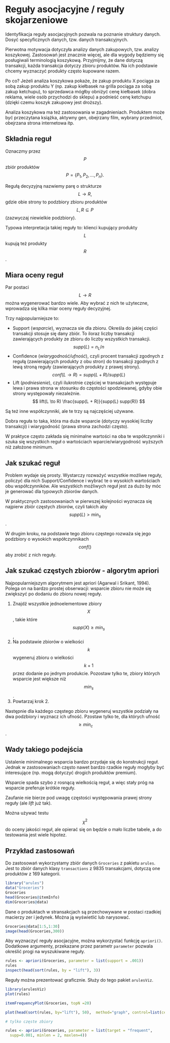 # Reguły asocjacyjne / reguły skojarzeniowe

Identyfikacja reguły asocjacyjnych pozwala na poznanie struktury danych. Dosyć specyficznych danych, tzw. danych transakcyjnych. 

Pierwotna motywacja dotyczyła analizy danych zakupowych, tzw. analizy koszykowej. Zastosowań jest znacznie więcej, ale dla wygody będziemy się posługiwali terminologią koszykową.
Przyjmijmy, że dane dotyczą transakcji, każda transakcja dotyczy zbioru produktów. Na ich podstawie chcemy wyznaczyć produkty często kupowane razem. 

Po co? Jeżeli analiza koszykowa pokaże, że zakup produktu X pociąga za sobą zakup produktu Y (np. zakup kiełbasek na grilla pociąga za sobą zakup ketchupu), to sprzedawca mógłby obniżyć cenę kiełbasek (dobra reklama, wiele osób przychodzi do sklepu) a podnieść cenę ketchupu (dzięki czemu koszyk zakupowy jest droższy).

Analiza koszykowa ma też zastosowania w zagadnieniach. Produktem może być przeczytana książka, aktywny gen, obejrzany film, wybrany przedmiot, obejrzana strona internetowa itp.


## Składnia reguł

Oznaczmy przez $$P$$ zbiór produktów 
$$
P = \{P_1, P_2, ..., P_n\}.
$$

Regułą decyzyjną nazwiemy parę o strukturze 
$$
L \to R,
$$
gdzie obie strony to podzbiory zbioru produktów $$L, R \subseteq P$$ (zazwyczaj niewielkie podzbiory).

Typowa interpretacja takiej reguły to: klienci kupujący produkty $$L$$ kupują też produkty $$R$$.



## Miara oceny reguł

Par postaci $$L \to R$$ można wygenerować bardzo wiele. Aby wybrać z nich te użyteczne, wprowadza się kilka miar oceny reguły decyzyjnej.

Trzy najpopularniejsze to:

* Support (*wsparcie*), wyznacza sie dla zbioru. Określa do jakiej części transakcji stosuje się dany zbiór. To iloraz liczby transakcji zawierających produkty ze zbioru do liczby wszystkich transakcji.
$$
supp(L) = n_L / n
$$
* Confidence (*wiarygodność/ufność*), czyli procent transakcji zgodnych z regułą (zawierających produkty z obu stron) do transakcji zgodnych z lewą stroną reguły (zawierających produkty z prawej strony).
$$
conf(L \to R) = supp(L + R) / supp(L)
$$
* Lift (*podniesienie*), czyli ilukrotnie częściej w transakcjach występuje lewa i prawa strona w stosunku do częstości spodziewanej, gdyby obie strony występowały niezależnie.
$$
lift(L \to R) \frac{supp(L + R)}{supp(L) supp(R)}
$$

Są też inne współczynniki, ale te trzy są najczęściej używane.

Dobra reguła to taka, która ma duże wsparcie (dotyczy wysokiej liczby transakcji) i wiarygodność (prawa strona zachodzi często).

W praktyce często zakłada się minimalne wartości na oba te współczynniki i szuka się wszystkich reguł o wartościach wparcie/wiarygodność wyższych niż założone minimum.



## Jak szukać reguł

Problem wydaje się prosty. Wystarczy rozważyć wszystkie możliwe reguły, policzyć dla nich Support/Confidence i wybrać te o wysokich wartościach obu współczynników.
Ale wszystkich możliwych reguł jest za dużo by móc je generować dla typowych zbiorów danych.


W praktycznych zastosowaniach w pierwszej kolejności wyznacza się najpierw zbiór częstych zbiorów, czyli takich aby $$supp(L) > \min_s$$.

W drugim kroku, na podstawie tego zbioru częstego rozważa się jego podzbiory o wysokich współczynnikach $$conf()$$ aby zrobić z nich reguły.


## Jak szukać częstych zbiorów - algorytm apriori

Najpopularniejszym algorytmem jest apriori (Agarwal i Srikant, 1994). 
Polega on na bardzo prostej obserwacji: wsparcie zbioru nie może się zwiększyć po dodaniu do zbioru nowej reguły.

1. Znajdź wszystkie jednoelementowe zbiory $$X$$, takie które $$supp(X) \geq min_s$$,
2. Na podstawie zbiorów o wielkości $$k$$ wygeneruj zbioru o wielkości $$k+1$$ przez dodanie po jednym produkcie. Pozostaw tylko te, zbiory których wsparcie jest większe niż $$min_s$$.
3. Powtarzaj krok 2.


Następnie dla każdego częstego zbioru wygeneruj wszystkie podziały na dwa podzbiory i wyznacz ich ufność. Pzostaw tylko te, dla których ufność $$\geq min_c$$.

## Wady takiego podejścia

Ustalenie minimalnego wsparcia bardzo przydaje się do konstrukcji reguł. Jednak w zastosowaniach często nawet bardzo rzadkie reguły mogłyby być interesujące (np. mogą dotyczyć drogich produktów premium).

Wsparcie spada szybo z rosnącą wielkością reguł, a więc stały próg na wsparcie preferuje krótkie reguły.

Zaufanie nie bierze pod uwagę częstości występowania prawej strony reguły (ale *lift* już tak).

Można używać testu $$\chi^2$$ do oceny jakości reguł, ale opierać się on będzie o mało liczbe tabele, a do testowania jest wiele hipotez. 


## Przykład zastosowań

Do zastosowań wykorzystamy zbiór danych `Groceries` z pakietu `arules`. Jest to zbiór danych klasy `transactions` z 9835 transakcjami, dotyczą one produktów z 169 kategorii.

```r
library("arules")
data("Groceries")
Groceries
head(Groceries@itemInfo)
dim(Groceries@data)
```

Dane o produktach w stransakcjach są przechowywane w postaci rzadkiej macierzy zer i jedynek.
Można ją wyświetlić lub narysować.

```r
Groceries@data[1:5,1:30]
image(head(Groceries,300))
```

Aby wyznaczyć reguły asocjacyjne, można wykorzystać funkcję `apriori()`. Dodatkowe argumenty, przekazane przez parametr `parameter` pozwala określić progi na wyszukiwane reguły.

```r
rules <- apriori(Groceries, parameter = list(support = .001))
rules
inspect(head(sort(rules, by = "lift"), 3))
```

Reguły można prezentować graficznie. Służy do tego pakiet `arulesViz`. 

```r
library(arulesViz)
plot(rules)

itemFrequencyPlot(Groceries, topN =20)

plot(head(sort(rules, by="lift"), 50),  method="graph", control=list(cex=.7))

# tylko częste zbiory

rules <- apriori(Groceries, parameter = list(target = "frequent",
  supp=0.001, minlen = 2, maxlen=4))

```


